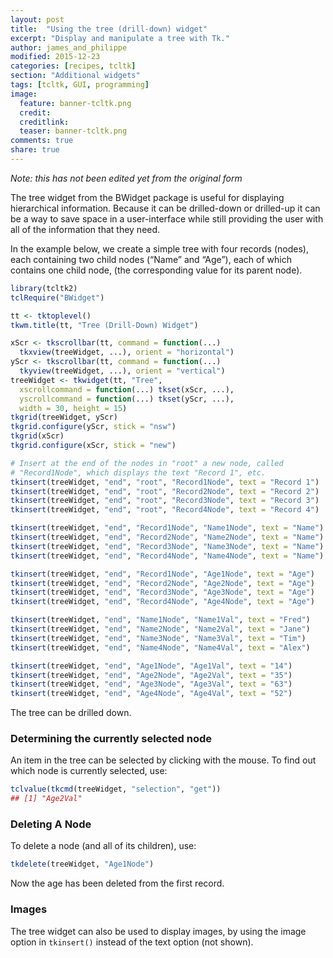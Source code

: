 ```yaml
---
layout: post
title:  "Using the tree (drill-down) widget"
excerpt: "Display and manipulate a tree with Tk."
author: james_and_philippe
modified: 2015-12-23
categories: [recipes, tcltk]
section: "Additional widgets"
tags: [tcltk, GUI, programming]
image:
  feature: banner-tcltk.png
  credit: 
  creditlink: 
  teaser: banner-tcltk.png
comments: true
share: true
---
```


_Note: this has not been edited yet from the original form_

The tree widget from the BWidget package is useful for displaying hierarchical information. Because it can be drilled-down or drilled-up it can be a way to save space in a user-interface while still providing the user with all of the information that they need.

In the example below, we create a simple tree with four records (nodes), each containing two child nodes ("Name" and "Age"), each of which contains one child node, (the corresponding value for its parent node).

```r
library(tcltk2)
tclRequire("BWidget")

tt <- tktoplevel()
tkwm.title(tt, "Tree (Drill-Down) Widget")

xScr <- tkscrollbar(tt, command = function(...)
  tkxview(treeWidget, ...), orient = "horizontal")
yScr <- tkscrollbar(tt, command = function(...)
  tkyview(treeWidget, ...), orient = "vertical")
treeWidget <- tkwidget(tt, "Tree",
  xscrollcommand = function(...) tkset(xScr, ...),
  yscrollcommand = function(...) tkset(yScr, ...),
  width = 30, height = 15)
tkgrid(treeWidget, yScr)
tkgrid.configure(yScr, stick = "nsw")
tkgrid(xScr)
tkgrid.configure(xScr, stick = "new")

# Insert at the end of the nodes in "root" a new node, called
# "Record1Node", which displays the text "Record 1", etc.
tkinsert(treeWidget, "end", "root", "Record1Node", text = "Record 1")
tkinsert(treeWidget, "end", "root", "Record2Node", text = "Record 2")
tkinsert(treeWidget, "end", "root", "Record3Node", text = "Record 3")
tkinsert(treeWidget, "end", "root", "Record4Node", text = "Record 4")

tkinsert(treeWidget, "end", "Record1Node", "Name1Node", text = "Name")
tkinsert(treeWidget, "end", "Record2Node", "Name2Node", text = "Name")
tkinsert(treeWidget, "end", "Record3Node", "Name3Node", text = "Name")
tkinsert(treeWidget, "end", "Record4Node", "Name4Node", text = "Name")

tkinsert(treeWidget, "end", "Record1Node", "Age1Node", text = "Age")
tkinsert(treeWidget, "end", "Record2Node", "Age2Node", text = "Age")
tkinsert(treeWidget, "end", "Record3Node", "Age3Node", text = "Age")
tkinsert(treeWidget, "end", "Record4Node", "Age4Node", text = "Age")

tkinsert(treeWidget, "end", "Name1Node", "Name1Val", text = "Fred")
tkinsert(treeWidget, "end", "Name2Node", "Name2Val", text = "Jane")
tkinsert(treeWidget, "end", "Name3Node", "Name3Val", text = "Tim")
tkinsert(treeWidget, "end", "Name4Node", "Name4Val", text = "Alex")

tkinsert(treeWidget, "end", "Age1Node", "Age1Val", text = "14")
tkinsert(treeWidget, "end", "Age2Node", "Age2Val", text = "35")
tkinsert(treeWidget, "end", "Age3Node", "Age3Val", text = "63")
tkinsert(treeWidget, "end", "Age4Node", "Age4Val", text = "52")
```

 
The tree can be drilled down.


### Determining the currently selected node

An item in the tree can be selected by clicking with the mouse. To find out which node is currently selected, use:

```r
tclvalue(tkcmd(treeWidget, "selection", "get"))
## [1] "Age2Val"
```


### Deleting A Node

To delete a node (and all of its children), use:

```r
tkdelete(treeWidget, "Age1Node")
```

Now the age has been deleted from the first record.


### Images

The tree widget can also be used to display images, by using the image option in `tkinsert()` instead of the text option (not shown).
